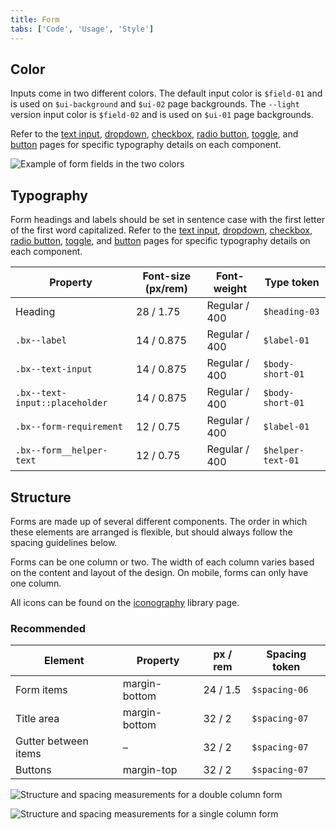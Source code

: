 ```yaml
---
title: Form
tabs: ['Code', 'Usage', 'Style']
---
```


## Color

Inputs come in two different colors. The default input color is `$field-01` and is used on `$ui-background` and `$ui-02` page backgrounds. The `--light` version input color is `$field-02` and is used on `$ui-01` page backgrounds.

Refer to the [text input](/components/text-input), [dropdown](/components/dropdown), [checkbox](/components/checkbox), [radio button](/components/radio-button), [toggle](/component/toggle), and [button](/component/button) pages for specific typography details on each component.



![Example of form fields in the two colors](images/form-style-3.png)



## Typography

Form headings and labels should be set in sentence case with the first letter of the first word capitalized. Refer to the [text input](/components/text-input), [dropdown](/components/dropdown), [checkbox](/components/checkbox), [radio button](/components/radio-button), [toggle](/component/toggle), and [button](/component/button) pages for specific typography details on each component.

| Property                       | Font-size (px/rem) | Font-weight     | Type token          |
| ------------------------------ | ------------------ | --------------- | ------------------- |
| Heading                        | 28 / 1.75          | Regular / 400   | `$heading-03`       |
| `.bx--label`                   | 14 / 0.875         | Regular / 400   | `$label-01`         |
| `.bx--text-input`              | 14 / 0.875         | Regular / 400   | `$body-short-01`    |
| `.bx--text-input::placeholder` | 14 / 0.875         | Regular / 400   | `$body-short-01`    |
| `.bx--form-requirement`        | 12 / 0.75          | Regular / 400   | `$label-01`         |
| `.bx--form__helper-text`       | 12 / 0.75          | Regular / 400   | `$helper-text-01` |

## Structure

Forms are made up of several different components. The order in which these elements are arranged is flexible, but should always follow the spacing guidelines below.

Forms can be one column or two. The width of each column varies based on the content and layout of the design. On mobile, forms can only have one column.

All icons can be found on the [iconography](/guidelines/iconography/library) library page.

### Recommended

| Element        | Property      | px / rem  | Spacing token |
| -------------------- | ------------- | --------- | ------------- |
| Form items           | margin-bottom | 24 / 1.5  | `$spacing-06` |
| Title area           | margin-bottom | 32 / 2    | `$spacing-07` |
| Gutter between items | –             | 32 / 2    | `$spacing-07` |
| Buttons              | margin-top    | 32 / 2    | `$spacing-07` |



![Structure and spacing measurements for a double column form ](images/form-style-2.png)





![Structure and spacing measurements for a single column form](images/form-style-1.png)


